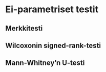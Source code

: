 # Ei-parametriset testit {#sec-ei-parametriset-testit}

## Merkkitesti

## Wilcoxonin signed-rank-testi

## Mann-Whitney'n U-testi
